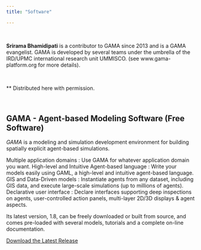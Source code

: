 ```yaml
---
title: "Software"

---
```




\

**Srirama Bhamidipati** is a contributor to GAMA since 2013 and is a GAMA evangelist. GAMA is developed by several teams under the umbrella of the IRD/UPMC international research unit UMMISCO.  (see www.gama-platform.org for more details).

\

\** Distributed here with permission.

\



## **GAMA ** - Agent-based Modeling Software (Free Software)


_GAMA_ is a modeling and simulation development environment for building spatially explicit agent-based simulations.

Multiple application domains : Use GAMA for whatever application domain you want.
High-level and Intuitive Agent-based language : Write your models easily using GAML, a high-level and intuitive agent-based language.
GIS and Data-Driven models : Instantiate agents from any dataset, including GIS data, and execute large-scale simulations (up to millions of agents).
Declarative user interface : Declare interfaces supporting deep inspections on agents, user-controlled action panels, multi-layer 2D/3D displays & agent aspects.

Its latest version, 1.8, can be freely downloaded or built from source, and comes pre-loaded with several models, tutorials and a complete on-line documentation.

<a href = "https://github.com/gama-platform/gama/releases/tag/latest"> Download the Latest Release</a>



\

\


